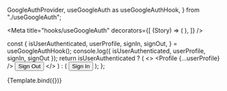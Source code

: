   GoogleAuthProvider,
  useGoogleAuth as useGoogleAuthHook,
} from "./useGoogleAuth";

<Meta
  title="hooks/useGoogleAuth"
  decorators={[
    (Story) => (
      <GoogleApiProvider>
        <GoogleAuthProvider>
          <Story />
        </GoogleAuthProvider>
      </GoogleApiProvider>
    ),
  ]}
/>

  const {
    isUserAuthenticated,
    userProfile,
    signIn,
    signOut,
  } = useGoogleAuthHook();
  console.log({ isUserAuthenticated, userProfile, signIn, signOut });
  return isUserAuthenticated ? (
    <>
      <Profile {...userProfile} />
      <button onClick={signOut}>Sign Out</button>
    </>
  ) : (
    <button onClick={signIn}>Sign In</button>
  );
};

<Canvas>
  <Story name="useGoogleAuth">{Template.bind({})}</Story>
</Canvas>
